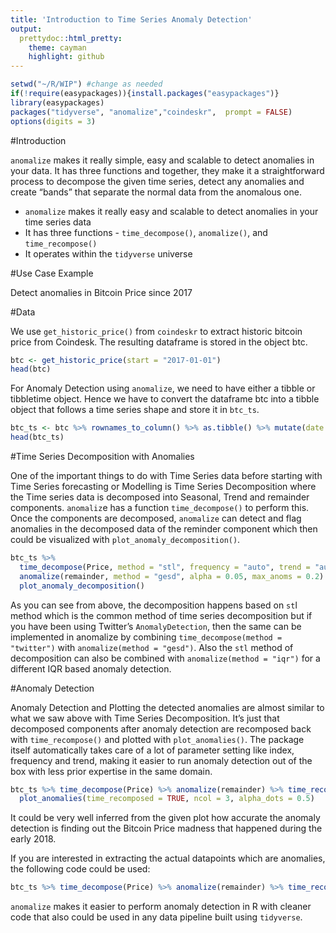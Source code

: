 ```yaml
---
title: 'Introduction to Time Series Anomaly Detection'
output:
  prettydoc::html_pretty:
    theme: cayman
    highlight: github
---
```


```r
setwd("~/R/WIP") #change as needed
if(!require(easypackages)){install.packages("easypackages")}
library(easypackages)
packages("tidyverse", "anomalize","coindeskr",  prompt = FALSE)
options(digits = 3)
```

#Introduction

`anomalize` makes it really simple, easy and scalable to detect anomalies in your data. It has three functions and together, they make it a straightforward process to decompose the given time series, detect any anomalies and create "bands" that separate the normal data from the anomalous one.

- `anomalize` makes it really easy and scalable to detect anomalies in your time series data
- It has three functions - `time_decompose()`, `anomalize()`, and `time_recompose()`
- It operates within the `tidyverse` universe

#Use Case Example

Detect anomalies in Bitcoin Price since 2017

#Data

We use `get_historic_price()` from `coindeskr` to extract historic bitcoin price from Coindesk. The resulting dataframe is stored in the object btc.

```r
btc <- get_historic_price(start = "2017-01-01")
head(btc)
```

For Anomaly Detection using `anomalize`, we need to have either a tibble or tibbletime object. Hence we have to convert the dataframe btc into a tibble object that follows a time series shape and store it in `btc_ts`.

```r
btc_ts <- btc %>% rownames_to_column() %>% as.tibble() %>% mutate(date = as.Date(rowname)) %>% select(-one_of('rowname'))
head(btc_ts)
```

#Time Series Decomposition with Anomalies

One of the important things to do with Time Series data before starting with Time Series forecasting or Modelling is Time Series Decomposition where the Time series data is decomposed into Seasonal, Trend and remainder components. `anomaliz`e has a function `time_decompose()` to perform this. Once the components are decomposed, `anomalize` can detect and flag anomalies in the decomposed data of the reminder component which then could be visualized with `plot_anomaly_decomposition()`.

```r
btc_ts %>% 
  time_decompose(Price, method = "stl", frequency = "auto", trend = "auto") %>%
  anomalize(remainder, method = "gesd", alpha = 0.05, max_anoms = 0.2) %>%
  plot_anomaly_decomposition() 
```

As you can see from above, the decomposition happens based on `st`l method which is the common method of time series decomposition but if you have been using Twitter's `AnomalyDetection`, then the same can be implemented in anomalize by combining `time_decompose(method = "twitter")` with `anomalize(method = "gesd")`. Also the `stl` method of decomposition can also be combined with `anomalize(method = "iqr")` for a different IQR based anomaly detection.

#Anomaly Detection

Anomaly Detection and Plotting the detected anomalies are almost similar to what we saw above with Time Series Decomposition. It's just that decomposed components after anomaly detection are recomposed back with `time_recompose()` and plotted with `plot_anomalies()`. The package itself automatically takes care of a lot of parameter setting like index, frequency and trend, making it easier to run anomaly detection out of the box with less prior expertise in the same domain.

```r
btc_ts %>% time_decompose(Price) %>% anomalize(remainder) %>% time_recompose() %>%
  plot_anomalies(time_recomposed = TRUE, ncol = 3, alpha_dots = 0.5)
```

It could be very well inferred from the given plot how accurate the anomaly detection is finding out the Bitcoin Price madness that happened during the early 2018.

If you are interested in extracting the actual datapoints which are anomalies, the following code could be used:

```r
btc_ts %>% time_decompose(Price) %>% anomalize(remainder) %>% time_recompose() %>% filter(anomaly == 'Yes') 
```

`anomalize` makes it easier to perform anomaly detection in R with cleaner code that also could be used in any data pipeline built using `tidyverse`. 